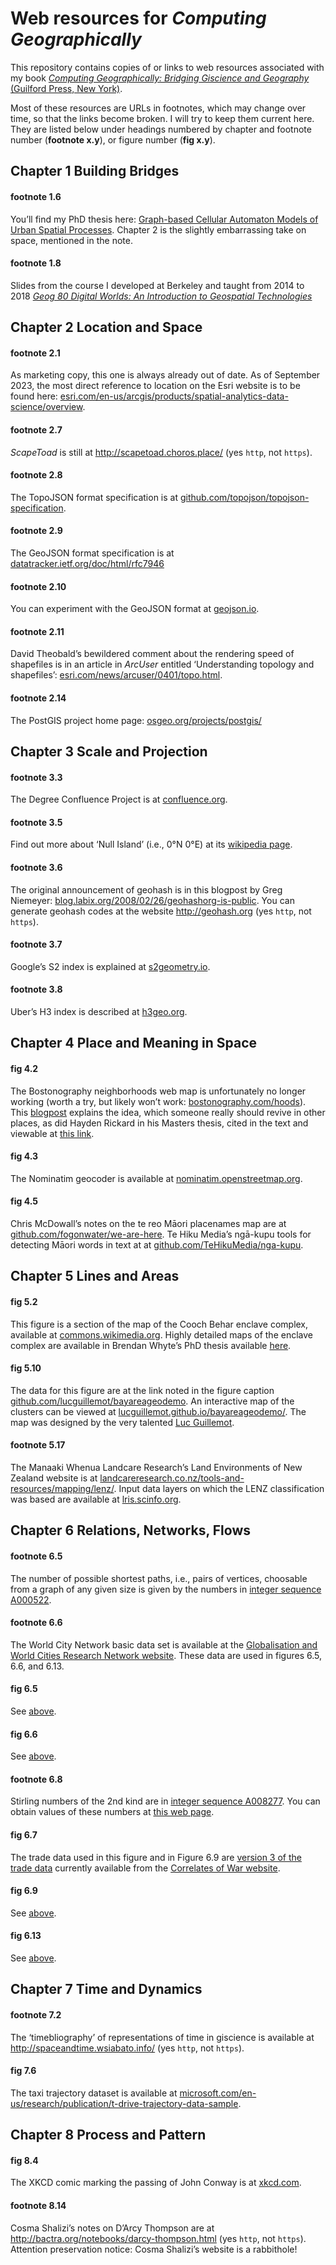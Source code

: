# Web resources for _Computing Geographically_
This repository contains copies of or links to web resources associated with my book [_Computing Geographically: Bridging Giscience and Geography_ (Guilford Press, New York)](https://www.guilford.com/books/Computing-Geographically/David-O'Sullivan/9781462553938).

Most of these resources are URLs in footnotes, which may change over time, so that the links become broken. I will try to keep them current here. They are listed below under headings numbered by chapter and footnote number (**footnote x.y**), or figure number (**fig x.y**).

## Chapter 1 Building Bridges
#### footnote 1.6 
You'll find my PhD thesis here: [Graph-based Cellular Automaton Models of Urban Spatial Processes](https://southosullivan.com/phd/). Chapter 2 is the slightly embarrassing take on space, mentioned in the note.

#### footnote 1.8 
Slides from the course I developed at Berkeley and taught from 2014 to 2018 [_Geog 80 Digital Worlds: An Introduction to Geospatial Technologies_](https://southosullivan.com/geog80/)</li>

## Chapter 2 Location and Space
#### footnote 2.1 
As marketing copy, this one is always already out of date. As of September 2023, the most direct reference to location on the Esri website is to be found here: [esri.com/en-us/arcgis/products/spatial-analytics-data-science/overview](https://www.esri.com/en-us/arcgis/products/spatial-analytics-data-science/overview). 

#### footnote 2.7 
_ScapeToad_ is still at [http://scapetoad.choros.place/](http://scapetoad.choros.place/) (yes `http`, not `https`).

#### footnote 2.8
The TopoJSON format specification is at [github.com/topojson/topojson-specification](https://github.com/topojson/topojson-specification).

#### footnote 2.9
The GeoJSON format specification is at [datatracker.ietf.org/doc/html/rfc7946](https://datatracker.ietf.org/doc/html/rfc7946)

#### footnote 2.10 
You can experiment with the GeoJSON format at [geojson.io](https://geojson.io/).

#### footnote 2.11 
David Theobald's bewildered comment about the rendering speed of shapefiles is in an article in _ArcUser_ entitled 'Understanding topology and shapefiles': [esri.com/news/arcuser/0401/topo.html](https://www.esri.com/news/arcuser/0401/topo.html).

#### footnote 2.14
The PostGIS project home page: [osgeo.org/projects/postgis/](https://www.osgeo.org/projects/postgis/)

## Chapter 3 Scale and Projection
#### footnote 3.3 
The Degree Confluence Project is at [confluence.org](https://confluence.org/).

#### footnote 3.5
Find out more about 'Null Island' (i.e., 0&deg;N 0&deg;E) at its [wikipedia page](https://en.wikipedia.org/wiki/Null_Island).

#### footnote 3.6
The original announcement of geohash is in this blogpost by Greg Niemeyer: [blog.labix.org/2008/02/26/geohashorg-is-public](https://blog.labix.org/2008/02/26/geohashorg-is-public). You can generate geohash codes at the website [http://geohash.org](http://geohash.org) (yes `http`, not `https`).

#### footnote 3.7 
Google's S2 index is explained at [s2geometry.io](https://s2geometry.io/).

#### footnote 3.8 
Uber's H3 index is described at [h3geo.org](https://h3geo.org/).

## Chapter 4 Place and Meaning in Space
#### fig 4.2
The Bostonography neighborhoods web map is unfortunately no longer working (worth a try, but likely won't work: [bostonography.com/hoods](https://bostonography.com/hoods/)). This [blogpost](https://bostonography.com/2012/crowdsourced-neighborhood-boundaries-part-one-consensus/) explains the idea, which someone really should revive in other places, as did Hayden Rickard in his Masters thesis, cited in the text and viewable at [this link](https://openaccess.wgtn.ac.nz/articles/thesis/Crowdsourcing_Neighbourhood_Delineations_in_Wellington_New_Zealand/17147960).

#### fig 4.3
The Nominatim geocoder is available at [nominatim.openstreetmap.org](https://nominatim.openstreetmap.org/ui/search.html).

#### fig 4.5
Chris McDowall's notes on the te reo Māori placenames map are at [github.com/fogonwater/we-are-here](https://github.com/fogonwater/we-are-here/tree/master/8_heart_memory#801-ingoa-w%C4%81hi-o-aotearoa--place-names-of-new-zealand). Te Hiku Media's ngā-kupu tools for detecting Māori words in text at at [github.com/TeHikuMedia/nga-kupu](https://github.com/TeHikuMedia/nga-kupu).

## Chapter 5 Lines and Areas
#### fig 5.2
This figure is a section of the map of the Cooch Behar enclave complex, available at [commons.wikimedia.org](https://commons.wikimedia.org/w/index.php?curid=15903195). Highly detailed maps of the enclave complex are available in Brendan Whyte's PhD thesis available [here](https://minerva-access.unimelb.edu.au/items/d213954c-283f-5196-b880-78f04ceae549).

#### fig 5.10
The data for this figure are at the link noted in the figure caption [github.com/lucguillemot/bayareageodemo](https://github.com/lucguillemot/bayareageodemo). An interactive map of the clusters can be viewed at [lucguillemot.github.io/bayareageodemo/](http://lucguillemot.github.io/bayareageodemo/). The map was designed by the very talented [Luc Guillemot](https://lucguillemot.com/).

#### footnote 5.17
The Manaaki Whenua Landcare Research's Land Environments of New Zealand website is at [landcareresearch.co.nz/tools-and-resources/mapping/lenz/](https://www.landcareresearch.co.nz/tools-and-resources/mapping/lenz/). Input data layers on which the LENZ classification was based are available at [lris.scinfo.org](https://lris.scinfo.org.nz/data/?q=LENZ).

## Chapter 6 Relations, Networks, Flows
#### footnote 6.5
The number of possible shortest paths, i.e., pairs of vertices, choosable from a graph of any given size is given by the numbers in [integer sequence A000522](https://oeis.org/A000522).

#### footnote 6.6
The World City Network basic data set is available at the [Globalisation and World Cities Research Network website](https://www.lboro.ac.uk/microsites/geography/gawc/datasets/da11.html). These data are used in figures 6.5, 6.6, and 6.13.

#### fig 6.5
See [above](#footnote-6.6).

#### fig 6.6
See [above](#footnote-6.6).

#### footnote 6.8
Stirling numbers of the 2nd kind are in [integer sequence A008277](https://oeis.org/A008277). You can obtain values of these numbers at [this web page](http://austinmohr.com/home/?page_id=431).

#### fig 6.7
The trade data used in this figure and in Figure 6.9 are [version 3 of the trade data](https://correlatesofwar.org/wp-content/uploads/COW_Trade_3.0.zip) currently available from the [Correlates of War website](https://correlatesofwar.org). 

#### fig 6.9
See [above](#fig-6.7).

#### fig 6.13
See [above](#footnote-6.6).

## Chapter 7 Time and Dynamics
#### footnote 7.2
The 'timebliography' of representations of time in giscience is available at [http://spaceandtime.wsiabato.info/](http://spaceandtime.wsiabato.info/) (yes `http`, not `https`).

#### fig 7.6
The taxi trajectory dataset is available at [microsoft.com/en-us/research/publication/t-drive-trajectory-data-sample](https://www.microsoft.com/en-us/research/publication/t-drive-trajectory-data-sample/).

## Chapter 8 Process and Pattern
#### fig 8.4
The XKCD comic marking the passing of John Conway is at [xkcd.com](https://xkcd.com/2293).

#### footnote 8.14
Cosma Shalizi's notes on D'Arcy Thompson are at [http://bactra.org/notebooks/darcy-thompson.html](http://bactra.org/notebooks/darcy-thompson.html) (yes `http`, not `https`). Attention preservation notice: Cosma Shalizi's website is a rabbithole!
